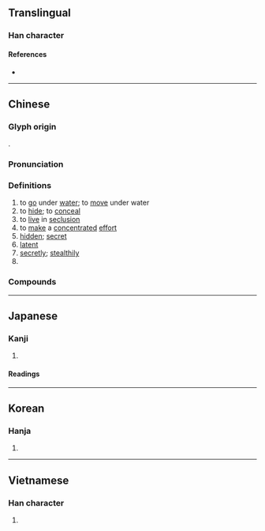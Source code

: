 {{also|潜|濳}}
{{character info/new}}
==Translingual==

===Han character===
{{Han char|rn=85|rad=水|as=12|sn=15|four=34161|canj=EMUA|ids=⿰氵朁}}

====References====
* {{Han ref|kx=0652.321|dkj=18240|dj=1059.040|hdz=31740.010|uh=6F5B|ud=28507|bh=BCE7|bd=48359}}

----

==Chinese==
{{zh-forms|s=潜|alt=汘-second round simplified}}

===Glyph origin===
{{Han etym}}
{{Han compound|水|朁|ls=psc|c1=s|c2=p}}.

===Pronunciation===
{{zh-pron
|m=潛
|c=cim4
|h=pfs=
|md=cièng
|mn=chiâm
|w=3xxi
|mc=y
|oc=y
|cat=v,a,adv,pn
}}

===Definitions===
{{zh-hanzi}}

# to [[go]] under [[water]]; to [[move]] under water
# to [[hide]]; to [[conceal]]
# to [[live]] in [[seclusion]]
# to [[make]] a [[concentrated]] [[effort]]
# [[hidden]]; [[secret]]
# [[latent]]
# [[secretly]]; [[stealthily]]
# {{surname|lang=zh}}

===Compounds===
{{zh-der|反潛|匿跡潛形|潛藏|潛心|潛龍勿用|潛龍|潛望鏡|生物潛能|潛虛|潛泳|戢鱗潛翼|潛伏|潛能|潛伏期|潛居|潛伏分子|潛行|潛身|潛修|潛夫論|潛入|潛盤|潛盾工法|潛流|潛熱|白髮郎潛|潛躲|潛神默思|潛包禍謀|潛身遠跡|潛移|潛在危機|狐潛鼠伏|潛水衣|潛避|潛潛等等|潛道|潛力|潛水員|畏罪潛逃|潛形匿跡|潛聽|潛圖問鼎|捲款潛逃|潛水艇|發展潛力|潛水炸彈|潛水病|潛移默運|潛意識|潛灌|潛水刀|潛德|潛形|潛在|潛山隱市|潛龍伏虎|潛骸竄影|潛邸|潛身遠遁|潛身遠禍|潛蹤隱跡|潛蹤|潛蛟困鳳|潛艇|潛移默化|潛移陰奪|潛移暗化|潛神默記|潛水鐘|潛水肺|潛步|潛影|潛師|潛匿|潛勢|潛伏感染|沉潛剛克|浮潛|潛逃|潛水|潛移默奪|核能潛艇|核潛艇|郎潛白髮|等等潛潛|陶潛三徑|驅潛艦|龍潛|飛潛|飛潛動植|躡足潛蹤|陶潛五柳|遠引深潛|遁跡潛形|潛江}}

----

==Japanese==
{{ja-kanji forms|潜|潛}}

===Kanji===
{{ja-kanji|grade=|rs=水12|shin=潜}}

# {{defn|lang=ja|sort=水12}}

====Readings====
{{ja-readings
|goon=ぜん<ぜむ
|kanon=せん<せむ
|kun=かく-れる, くぐ-る, ひそ-む, ひそ-める, もぐ-る
}}

----

==Korean==

===Hanja===
{{ko-hanja|hangeul=잠|eumhun=|rv=jam|mr=cham|y=cam}}

# {{defn|lang=ko|sort=水12}}

----

==Vietnamese==

===Han character===
{{vi-hantu|[[tiềm]], [[tèm]], [[tỉm]]|rs=水12}}

# {{defn|lang=vi|sort=水12}}